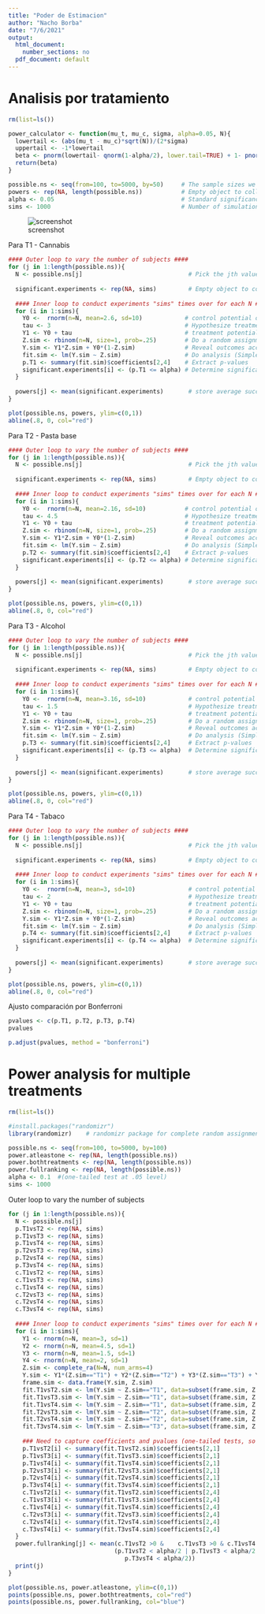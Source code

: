 ```yaml
---
title: "Poder de Estimacion"
author: "Nacho Borba"
date: "7/6/2021"
output:
  html_document:
    number_sections: no
  pdf_document: default
---
```


# Analisis por tratamiento

```r
rm(list=ls())
```

```r
power_calculator <- function(mu_t, mu_c, sigma, alpha=0.05, N){ 
  lowertail <- (abs(mu_t - mu_c)*sqrt(N))/(2*sigma) 
  uppertail <- -1*lowertail 
  beta <- pnorm(lowertail- qnorm(1-alpha/2), lower.tail=TRUE) + 1- pnorm(uppertail- qnorm(1-alpha/2), lower.tail=FALSE) 
  return(beta) 
}
```

```r
possible.ns <- seq(from=100, to=5000, by=50)     # The sample sizes we'll be considering
powers <- rep(NA, length(possible.ns))           # Empty object to collect simulation estimates
alpha <- 0.05                                    # Standard significance level
sims <- 1000                                     # Number of simulations to conduct for each N
```

![screenshot](./Analisis de poder/T1.png)

Para T1 - Cannabis

```r
#### Outer loop to vary the number of subjects ####
for (j in 1:length(possible.ns)){
  N <- possible.ns[j]                              # Pick the jth value for N
  
  significant.experiments <- rep(NA, sims)         # Empty object to count significant experiments
  
  #### Inner loop to conduct experiments "sims" times over for each N ####
  for (i in 1:sims){
    Y0 <-  rnorm(n=N, mean=2.6, sd=10)            # control potential outcome
    tau <- 3                                      # Hypothesize treatment effect
    Y1 <- Y0 + tau                                # treatment potential outcome
    Z.sim <- rbinom(n=N, size=1, prob=.25)        # Do a random assignment 
    Y.sim <- Y1*Z.sim + Y0*(1-Z.sim)              # Reveal outcomes according to assignment
    fit.sim <- lm(Y.sim ~ Z.sim)                  # Do analysis (Simple regression)
    p.T1 <- summary(fit.sim)$coefficients[2,4]    # Extract p-values
    significant.experiments[i] <- (p.T1 <= alpha) # Determine significance according to p <= 0.05
  }
  
  powers[j] <- mean(significant.experiments)       # store average success rate (power) for each N
}

plot(possible.ns, powers, ylim=c(0,1))
abline(.8, 0, col="red")
```

Para T2 - Pasta base

```r
#### Outer loop to vary the number of subjects ####
for (j in 1:length(possible.ns)){
  N <- possible.ns[j]                              # Pick the jth value for N
  
  significant.experiments <- rep(NA, sims)         # Empty object to count significant experiments
  
  #### Inner loop to conduct experiments "sims" times over for each N ####
  for (i in 1:sims){
    Y0 <-  rnorm(n=N, mean=2.16, sd=10)           # control potential outcome
    tau <- 4.5                                    # Hypothesize treatment effect
    Y1 <- Y0 + tau                                # treatment potential outcome
    Z.sim <- rbinom(n=N, size=1, prob=.25)        # Do a random assignment
    Y.sim <- Y1*Z.sim + Y0*(1-Z.sim)              # Reveal outcomes according to assignment
    fit.sim <- lm(Y.sim ~ Z.sim)                  # Do analysis (Simple regression)
    p.T2 <- summary(fit.sim)$coefficients[2,4]    # Extract p-values
    significant.experiments[i] <- (p.T2 <= alpha) # Determine significance according to p <= 0.05
  }
  
  powers[j] <- mean(significant.experiments)       # store average success rate (power) for each N
}

plot(possible.ns, powers, ylim=c(0,1))
abline(.8, 0, col="red")
```

Para T3 - Alcohol

```r
#### Outer loop to vary the number of subjects ####
for (j in 1:length(possible.ns)){
  N <- possible.ns[j]                              # Pick the jth value for N
  
  significant.experiments <- rep(NA, sims)         # Empty object to count significant experiments
  
  #### Inner loop to conduct experiments "sims" times over for each N ####
  for (i in 1:sims){
    Y0 <-  rnorm(n=N, mean=3.16, sd=10)            # control potential outcome
    tau <- 1.5                                     # Hypothesize treatment effect
    Y1 <- Y0 + tau                                 # treatment potential outcome
    Z.sim <- rbinom(n=N, size=1, prob=.25)         # Do a random assignment
    Y.sim <- Y1*Z.sim + Y0*(1-Z.sim)               # Reveal outcomes according to assignment
    fit.sim <- lm(Y.sim ~ Z.sim)                   # Do analysis (Simple regression)
    p.T3 <- summary(fit.sim)$coefficients[2,4]     # Extract p-values
    significant.experiments[i] <- (p.T3 <= alpha)  # Determine significance according to p <= 0.05
  }
  
  powers[j] <- mean(significant.experiments)       # store average success rate (power) for each N
}

plot(possible.ns, powers, ylim=c(0,1))
abline(.8, 0, col="red")
```

Para T4 - Tabaco

```r
#### Outer loop to vary the number of subjects ####
for (j in 1:length(possible.ns)){
  N <- possible.ns[j]                              # Pick the jth value for N
  
  significant.experiments <- rep(NA, sims)         # Empty object to count significant experiments
  
  #### Inner loop to conduct experiments "sims" times over for each N ####
  for (i in 1:sims){
    Y0 <-  rnorm(n=N, mean=3, sd=10)               # control potential outcome
    tau <- 2                                       # Hypothesize treatment effect
    Y1 <- Y0 + tau                                 # treatment potential outcome
    Z.sim <- rbinom(n=N, size=1, prob=.25)         # Do a random assignment
    Y.sim <- Y1*Z.sim + Y0*(1-Z.sim)               # Reveal outcomes according to assignment
    fit.sim <- lm(Y.sim ~ Z.sim)                   # Do analysis (Simple regression)
    p.T4 <- summary(fit.sim)$coefficients[2,4]     # Extract p-values
    significant.experiments[i] <- (p.T4 <= alpha)  # Determine significance according to p <= 0.05
  }
  
  powers[j] <- mean(significant.experiments)       # store average success rate (power) for each N
}

plot(possible.ns, powers, ylim=c(0,1))
abline(.8, 0, col="red")
```


Ajusto comparación por Bonferroni

```r
pvalues <- c(p.T1, p.T2, p.T3, p.T4)
pvalues
```

```r
p.adjust(pvalues, method = "bonferroni")
```



# Power analysis for multiple treatments

```r
rm(list=ls())
```

```r
#install.packages("randomizr")
library(randomizr)    # randomizr package for complete random assignment
```

```r
possible.ns <- seq(from=100, to=5000, by=100)
power.atleastone <- rep(NA, length(possible.ns))
power.bothtreatments <- rep(NA, length(possible.ns))
power.fullranking <- rep(NA, length(possible.ns))
alpha <- 0.1  #(one-tailed test at .05 level)
sims <- 1000
```

Outer loop to vary the number of subjects

```r
for (j in 1:length(possible.ns)){
  N <- possible.ns[j]
  p.T1vsT2 <- rep(NA, sims)
  p.T1vsT3 <- rep(NA, sims)
  p.T1vsT4 <- rep(NA, sims)
  p.T2vsT3 <- rep(NA, sims)
  p.T2vsT4 <- rep(NA, sims)
  p.T3vsT4 <- rep(NA, sims)
  c.T1vsT2 <- rep(NA, sims)
  c.T1vsT3 <- rep(NA, sims)
  c.T1vsT4 <- rep(NA, sims)
  c.T2vsT3 <- rep(NA, sims)
  c.T2vsT4 <- rep(NA, sims)
  c.T3vsT4 <- rep(NA, sims)
  
  #### Inner loop to conduct experiments "sims" times over for each N ####
  for (i in 1:sims){
    Y1 <- rnorm(n=N, mean=3, sd=1)
    Y2 <- rnorm(n=N, mean=4.5, sd=1)
    Y3 <- rnorm(n=N, mean=1.5, sd=1)
    Y4 <- rnorm(n=N, mean=2, sd=1)
    Z.sim <- complete_ra(N=N, num_arms=4)
    Y.sim <- Y1*(Z.sim=="T1") + Y2*(Z.sim=="T2") + Y3*(Z.sim=="T3") + Y4*(Z.sim=="T4")
    frame.sim <- data.frame(Y.sim, Z.sim)
    fit.T1vsT2.sim <- lm(Y.sim ~ Z.sim=="T1", data=subset(frame.sim, Z.sim!="T3" & Z.sim!="T4"))
    fit.T1vsT3.sim <- lm(Y.sim ~ Z.sim=="T1", data=subset(frame.sim, Z.sim!="T2" & Z.sim!="T4"))
    fit.T1vsT4.sim <- lm(Y.sim ~ Z.sim=="T1", data=subset(frame.sim, Z.sim!="T2" & Z.sim!="T3"))
    fit.T2vsT3.sim <- lm(Y.sim ~ Z.sim=="T2", data=subset(frame.sim, Z.sim!="T1" & Z.sim!="T4"))
    fit.T2vsT4.sim <- lm(Y.sim ~ Z.sim=="T2", data=subset(frame.sim, Z.sim!="T1" & Z.sim!="T3"))
    fit.T3vsT4.sim <- lm(Y.sim ~ Z.sim=="T3", data=subset(frame.sim, Z.sim!="T1" & Z.sim!="T2"))
    
    ### Need to capture coefficients and pvalues (one-tailed tests, so signs are important)
    p.T1vsT2[i] <- summary(fit.T1vsT2.sim)$coefficients[2,1]
    p.T1vsT3[i] <- summary(fit.T1vsT3.sim)$coefficients[2,1]
    p.T1vsT4[i] <- summary(fit.T1vsT4.sim)$coefficients[2,1]
    p.T2vsT3[i] <- summary(fit.T2vsT3.sim)$coefficients[2,1]
    p.T2vsT4[i] <- summary(fit.T2vsT4.sim)$coefficients[2,1]
    p.T3vsT4[i] <- summary(fit.T3vsT4.sim)$coefficients[2,1]
    c.T1vsT2[i] <- summary(fit.T1vsT2.sim)$coefficients[2,4]
    c.T1vsT3[i] <- summary(fit.T1vsT3.sim)$coefficients[2,4]
    c.T1vsT4[i] <- summary(fit.T1vsT4.sim)$coefficients[2,4]
    c.T2vsT3[i] <- summary(fit.T2vsT3.sim)$coefficients[2,4]
    c.T2vsT4[i] <- summary(fit.T2vsT4.sim)$coefficients[2,4]
    c.T3vsT4[i] <- summary(fit.T3vsT4.sim)$coefficients[2,4]
  }
  power.fullranking[j] <- mean(c.T1vsT2 >0 &	c.T1vsT3 >0 & c.T1vsT4 >0 &	c.T2vsT3 >0 &	c.T2vsT4 >0 & c.T3vsT4 >0 &
                              (p.T1vsT2 < alpha/2 |	p.T1vsT3 < alpha/2 | p.T1vsT4 < alpha/2 | p.T2vsT3 < alpha/2 | p.T2vsT4 < alpha/2 | 
                                 p.T3vsT4 < alpha/2))
  print(j)
}

plot(possible.ns, power.atleastone, ylim=c(0,1))
points(possible.ns, power.bothtreatments, col="red")
points(possible.ns, power.fullranking, col="blue")
```


